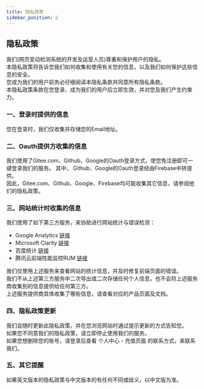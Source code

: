 ---
title: 隐私政策
sidebar_position: 2
---


<h2 id="PrivacyPolicy"> 隐私政策 </h2>
<p className={styles.para}>
  我们(网页变动检测系统的开发及运营人员)尊重和保护用户的隐私。<br/>
  本隐私政策将告诉您我们如何收集和使用有关您的信息，以及我们如何保护这些信息的安全。<br/>
  您成为我们的用户前务必仔细阅读本隐私条款并同意所有隐私条款。<br/>
  本隐私政策条款在您登录、成为我们的用户后立即生效，并对您及我们产生约束力。 <br />

  <h3>一、登录时提供的信息</h3>
  <p>
    您在登录时，我们仅收集并存储您的Email地址。
  </p>
  <h3>二、Oauth提供方收集的信息</h3>
  <p>
    我们使用了Gitee.com、Github、Google的Oauth登录方式，使您免注册即可一键登录我们的服务。 
    其中， Github、Google的Oauth登录经由Firebase中转提供。 <br />
    因此，Gitee.com、Github、Google、Firebase均可能收集其它信息，请参阅他们的隐私政策。 <br />
  </p>
  <h3>三、网站统计时收集的信息</h3>
  <p>
    我们使用了如下第三方服务，来协助进行网站统计与错误检测：<br />
    <ul>
      <li>
        Google Analytics <a href="https://www.google.com/analytics/" target="_blank" rel="noopener noreferrer nofollow">链接</a> 
      </li>
      <li>
        Microsoft Clarity <a href="https://clarity.microsoft.com/" target="_blank" rel="noopener noreferrer nofollow">链接</a> 
      </li>
      <li>
        百度统计 <a href="https://tongji.baidu.com/" target="_blank" rel="noopener noreferrer nofollow">链接</a> 
      </li>
      <li>
        腾讯云前端性能监控RUM <a href="https://cloud.tencent.com/product/rum" target="_blank" rel="noopener noreferrer nofollow">链接</a> 
      </li>
    </ul>
    我们仅使用上述服务来查看网站的统计信息，并及时修复前端页面的错误。 <br />
    我们不从上述第三方服务中二次导出或二次存储任何个人信息，也不会将上述服务商收集到的信息提供给任何第三方。 <br />
    上述服务提供商具体收集了哪些信息，请查看对应的产品页面及文档。 <br />
  </p>
  <h3>四、隐私政策更新</h3>
  <p>
    我们会随时更新此隐私政策，并在您浏览网站时通过提示更新的方式告知您。 <br />
    如果您不同意我们的隐私政策，请立即停止使用我们的服务。 <br />
    如果您想删除您的账号，请登录后查看 个人中心 - 充值页面 的联系方式，来联系我们。 <br />
  </p>
  <h3>五、其它提醒</h3>
  <p>
    如果英文版本的隐私政策与中文版本的有任何不同或歧义，以中文版为准。 <br />
  </p>

  
</p>
